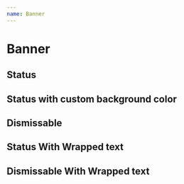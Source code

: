 ```yaml
---
name: Banner
---
```



# Banner

## Status

<Playground>
  <Banner message="Something went wrong" />
</Playground>

## Status with custom background color

<Playground>
  <Banner backgroundColor="purple100" message="Something went wrong" />
</Playground>

## Dismissable

<Playground>
  <Banner dismissable message="Something went wrong" />
</Playground>

## Status With Wrapped text

<Playground>
  <Banner message="Error message here. If the message wraps. This is how error message here. If the message wraps. If the message wraps. Error message here. If the message wraps. This is how error message here. If the message wraps. If the message wraps." />
</Playground>

## Dismissable With Wrapped text

<Playground>
  <Banner dismissable message="Error message here. If the message wraps. This is how error message here. If the message wraps. If the message wraps. Error message here. If the message wraps. This is how error message here. If the message wraps. If the message wraps." />
</Playground>
